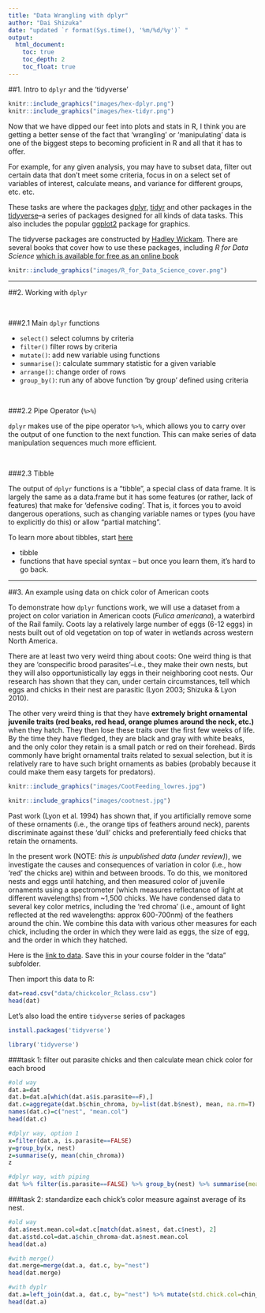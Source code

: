 ```yaml
---
title: "Data Wrangling with dplyr"
author: "Dai Shizuka"
date: "updated `r format(Sys.time(), '%m/%d/%y')` "
output: 
  html_document:
    toc: true
    toc_depth: 2
    toc_float: true
---
```


##1. Intro to `dplyr` and the 'tidyverse'

```r
knitr::include_graphics("images/hex-dplyr.png")
knitr::include_graphics("images/hex-tidyr.png")
```

Now that we have dipped our feet into plots and stats in R, I think you are getting a better sense of the fact that 'wrangling' or 'manipulating' data is one of the biggest steps to becoming proficient in R and all that it has to offer. 

For example, for any given analysis, you may have to subset data, filter out certain data that don't meet some criteria, focus in on a select set of variables of interest, calculate means, and variance for different groups, etc. etc. 

These tasks are where the packages [dplyr](https://dplyr.tidyverse.org/), [tidyr](https://tidyr.tidyverse.org/) and other packages in the [tidyverse](https://www.tidyverse.org/)--a series of packages designed for all kinds of data tasks. This also includes the popular [ggplot2](https://ggplot2.tidyverse.org/) package for graphics. 

The tidyverse packages are constructed by [Hadley Wickam](http://hadley.nz/). There are several books that cover how to use these packages, including *R for Data Science* [which is available for free as an online book](https://r4ds.had.co.nz/)

```r
knitr::include_graphics("images/R_for_Data_Science_cover.png")
```

***

##2. Working with `dplyr`

<br>

###2.1 Main `dplyr` functions

* `select()` select columns by criteria
* `filter()` filter rows by criteria
* `mutate()`: add new variable using functions
* `summarise()`: calculate summary statistic for a given variable
* `arrange()`: change order of rows
* `group_by()`: run any of above function 'by group' defined using criteria

<br>

###2.2 Pipe Operator (`%>%`)

`dplyr` makes use of the pipe operator `%>%`, which allows you to carry over the output of one function to the next function. This can make series of data manipulation sequences much more efficient. 

<br>

###2.3 Tibble

The output of `dplyr` functions is a "tibble", a special class of data frame. It is largely the same as a data.frame but it has some features (or rather, lack of features) that make for 'defensive coding'. That is, it forces you to avoid dangerous operations, such as changing variable names or types (you have to explicitly do this) or allow "partial matching".

To learn more about tibbles, start [here](https://tibble.tidyverse.org/)


* tibble
* functions that have special syntax -- but once you learn them, it's hard to go back.

***

##3. An example using data on chick color of American coots 



To demonstrate how `dplyr` functions work, we will use a dataset from a project on color variation in American coots (*Fulica americana*), a waterbird of the Rail family. Coots lay a relatively large number of eggs (6-12 eggs) in nests built out of old vegetation on top of water in wetlands across western North America. 

There are at least two very weird thing about coots: 
One weird thing is that they are 'conspecific brood parasites'--i.e., they make their own nests, but they will also opportunistically lay eggs in their neighboring coot nests. Our research has shown that they can, under certain circumstances, tell which eggs and chicks in their nest are parasitic (Lyon 2003; Shizuka & Lyon 2010).

The other very weird thing is that they have **extremely bright ornamental juvenile traits (red beaks, red head, orange plumes around the neck, etc.)** when they hatch. They then lose these traits over the first few weeks of life. By the time they have fledged, they are black and gray with white beaks, and the only color they retain is a small patch or red on their forehead. Birds commonly have bright ornamental traits related to sexual selection, but it is relatively rare to have such bright ornaments as babies (probably because it could make them easy targets for predators).

```r
knitr::include_graphics("images/CootFeeding_lowres.jpg")

knitr::include_graphics("images/cootnest.jpg")
```

Past work (Lyon et al. 1994) has shown that, if you artificially remove some of these ornaments (i.e., the orange tips of feathers around neck), parents discriminate against these 'dull' chicks and preferentially feed chicks that retain the ornaments.

In the present work (NOTE: *this is unpublished data (under review)*), we investigate the causes and consequences of variation in color (i.e., how 'red' the chicks are) within and between broods. To do this, we monitored nests and eggs until hatching, and then measured color of juvenile ornaments using a spectrometer (which measures reflectance of light at different wavelengths) from ~1,500 chicks. We have condensed data to several key color metrics, including the 'red chroma' (i.e., amount of light reflected at the red wavelengths: approx 600-700nm) of the feathers around the chin. We combine this data with various other measures for each chick, including the order in which they were laid as eggs, the size of egg, and the order in which they hatched.

Here is the [link to data](data/chickcolor_Rclass.csv). Save this in your course folder in the "data" subfolder.

Then import this data to R:

```r
dat=read.csv("data/chickcolor_Rclass.csv")
head(dat)
```

Let's also load the entire `tidyverse` series of packages
```r
install.packages('tidyverse')
```
```r
library('tidyverse')
```

###task 1: filter out parasite chicks and then calculate mean chick color for each brood

```r
#old way
dat.a=dat
dat.b=dat.a[which(dat.a$is.parasite==F),]
dat.c=aggregate(dat.b$chin_chroma, by=list(dat.b$nest), mean, na.rm=T)
names(dat.c)=c("nest", "mean.col")
head(dat.c)
```

```r
#dplyr way, option 1
x=filter(dat.a, is.parasite==FALSE)
y=group_by(x, nest)
z=summarise(y, mean(chin_chroma))
z
```

```r
#dplyr way, with piping
dat %>% filter(is.parasite==FALSE) %>% group_by(nest) %>% summarise(mean.col=mean(chin_chroma))
```


###task 2: standardize each chick's color measure against average of its nest.

```r
#old way
dat.a$nest.mean.col=dat.c[match(dat.a$nest, dat.c$nest), 2]
dat.a$std.col=dat.a$chin_chroma-dat.a$nest.mean.col
head(dat.a)
```

```r
#with merge()
dat.merge=merge(dat.a, dat.c, by="nest")
head(dat.merge)
```

```r
#with dyplr
dat.a=left_join(dat.a, dat.c, by="nest") %>% mutate(std.chick.col=chin_chroma-mean.col)
head(dat.a)
```
#####